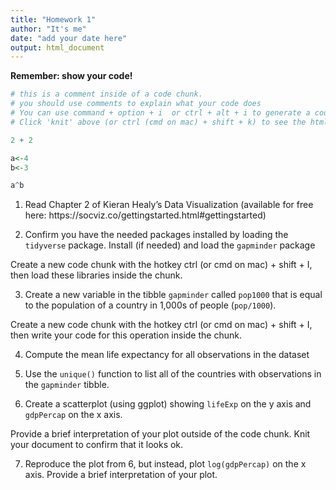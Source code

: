 ```yaml
---
title: "Homework 1"
author: "It's me"
date: "add your date here"
output: html_document
---
```


**Remember: show your code!**

```r
# this is a comment inside of a code chunk. 
# you should use comments to explain what your code does
# You can use command + option + i  or ctrl + alt + i to generate a code chunk. 
# Click 'knit' above (or ctrl (cmd on mac) + shift + k) to see the html output file.

2 + 2

a<-4
b<-3

a^b
```


1. Read Chapter 2 of Kieran Healy's Data Visualization (available for free here: https://socviz.co/gettingstarted.html#gettingstarted)

2. Confirm you have the needed packages installed by loading the `tidyverse` package. Install (if needed) and load the `gapminder` package

Create a new code chunk with the hotkey ctrl (or cmd on mac) + shift + I, then load these libraries inside the chunk. 

3. Create a new variable in the tibble `gapminder` called `pop1000` that is equal to the population of a country in 1,000s of people (`pop/1000`).

Create a new code chunk with the hotkey ctrl (or cmd on mac) + shift + I, then write your code for this operation inside the chunk.

4. Compute the mean life expectancy for all observations in the dataset

5. Use the `unique()` function to list all of the countries with observations in the `gapminder` tibble. 

6. Create a scatterplot (using ggplot) showing `lifeExp` on the y axis and `gdpPercap` on the x axis. 

Provide a brief interpretation of your plot outside of the code chunk. Knit your document to confirm that it looks ok.

7. Reproduce the plot from 6, but instead, plot `log(gdpPercap)` on the x axis. Provide a brief interpretation of your plot.
